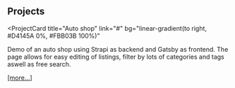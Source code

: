 ## Projects

<ProjectCard
  title="Auto shop"
  link="#"
  bg="linear-gradient(to right, #D4145A 0%, #FBB03B 100%)"
>
  Demo of an auto shop using Strapi as backend and Gatsby as frontend. The page allows for easy editing of listings, filter by lots of categories and tags aswell as free search. 
  </ProjectCard>

[[more...]](/projects)
